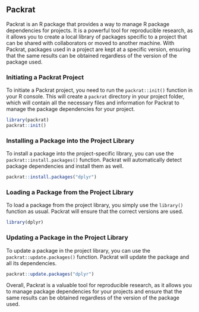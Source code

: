## Packrat

Packrat is an R package that provides a way to manage R package dependencies for projects. It is a powerful tool for reproducible research, as it allows you to create a local library of packages specific to a project that can be shared with collaborators or moved to another machine. With Packrat, packages used in a project are kept at a specific version, ensuring that the same results can be obtained regardless of the version of the package used.

### Initiating a Packrat Project {-}

To initiate a Packrat project, you need to run the `packrat::init()` function in your R console. This will create a `packrat` directory in your project folder, which will contain all the necessary files and information for Packrat to manage the package dependencies for your project.

```r
library(packrat)
packrat::init()

```

### Installing a Package into the Project Library {-}

To install a package into the project-specific library, you can use the `packrat::install.packages()` function. Packrat will automatically detect package dependencies and install them as well.

```r
packrat::install.packages("dplyr")

```

### Loading a Package from the Project Library {-}

To load a package from the project library, you simply use the `library()` function as usual. Packrat will ensure that the correct versions are used.

```r
library(dplyr)

```

### Updating a Package in the Project Library {-}

To update a package in the project library, you can use the `packrat::update.packages()` function. Packrat will update the package and all its dependencies.

```r
packrat::update.packages("dplyr")

```

Overall, Packrat is a valuable tool for reproducible research, as it allows you to manage package dependencies for your projects and ensure that the same results can be obtained regardless of the version of the package used.